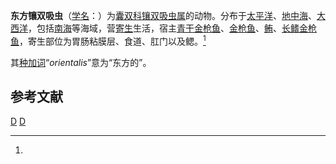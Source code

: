 {{Speciesbox
| taxon = Kollikeria orientalis
| binomial_authority = Yamaguti, 1934<ref name='id10242'>{{cite web| url =http://www.bioinfo.cn/db05/BjdwSpecies.php?action=view&id=10242| title =东方镶双吸虫| work =《中国动物物种编目数据库》| publisher =中国科学院微生物研究所| author =中国科学院动物研究所| accessdate =2009-04-16| deadurl =yes| archiveurl =https://web.archive.org/web/20160305065853/http://www.bioinfo.cn/db05/BjdwSpecies.php?action=view&id=10242| archivedate =2016-03-05}}</ref>
}}

'''东方镶双吸虫'''（[[学名|学名]]：{{lang|la|''Kollikeria orientalis''}}）为[[囊双科|囊双科]][[镶双吸虫属|镶双吸虫属]]的动物。分布于[[太平洋|太平洋]]、[[地中海|地中海]]、[[大西洋|大西洋]]，包括[[南海|南海]]等海域，营[[寄生|寄生]]生活，宿主[[青干金枪鱼|青干金枪鱼]]、[[金枪鱼|金枪鱼]]、[[鲔|鲔]]、[[长鳍金枪鱼|长鳍金枪鱼]]，寄生部位为胃肠粘膜层、食道、肛门以及鳃。<ref name='id10242'/>

其[[种加词|种加词]]“''orientalis''”意为“东方的”。

== 参考文献 ==
{{reflist}}

{{Taxonbar|from=Q10870423}}

[[Category:镶双吸虫属|D]]
[[Category:1934年描述的动物|D]]


{{吸虫小作品}}